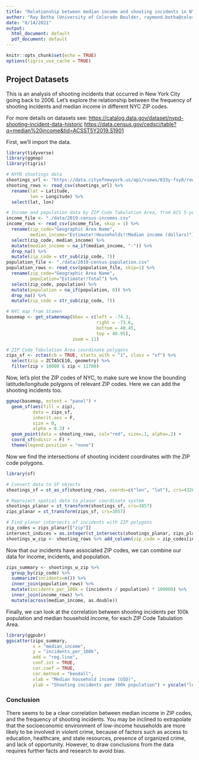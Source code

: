```yaml
---
title: "Relationship between median income and shooting incidents in NYC ZIP codes"
author: "Ray Botha (University of Colorado Boulder, raymond.botha@colorado.edu)"
date: "8/14/2021"
output:
  html_document: default
  pdf_document: default
---
```


```r
knitr::opts_chunk$set(echo = TRUE)
options(tigris_use_cache = TRUE)
```

## Project Datasets

This is an analysis of shooting incidents that occurred in New York City going back to 2006.
Let's explore the relationship between the frequency of shooting incidents and median income in different NYC ZIP codes.

For more details on datasets see:
<https://catalog.data.gov/dataset/nypd-shooting-incident-data-historic>
<https://data.census.gov/cedsci/table?q=median%20income&tid=ACSST5Y2019.S1901>

First, we'll import the data.

```r
library(tidyverse)
library(ggmap)
library(tigris)

# NYPD shootings data
shootings_url <- "https://data.cityofnewyork.us/api/views/833y-fsy8/rows.csv"
shooting_rows <- read_csv(shootings_url) %>%
  rename(lat = Latitude,
         lon = Longitude) %>%
  select(lat, lon)

# Income and population data by ZIP Code Tabulation Area, from ACS 5-year (2019)
income_file <- "./data/2019-census-incomes.csv"
income_rows <- read_csv(income_file, skip = 1) %>%
  rename(zip_code="Geographic Area Name",
         median_income="Estimate!!Households!!Median income (dollars)") %>%
  select(zip_code, median_income) %>%
  mutate(median_income = na_if(median_income, "-")) %>%
  drop_na() %>%
  mutate(zip_code = str_sub(zip_code, 7))
population_file <- "./data/2019-census-population.csv"
population_rows <- read_csv(population_file, skip=1) %>%
  rename(zip_code="Geographic Area Name",
         population="Estimate!!Total") %>%
  select(zip_code, population) %>%
  mutate(population = na_if(population, 0)) %>%
  drop_na() %>%
  mutate(zip_code = str_sub(zip_code, 7))

# NYC map from Stamen
basemap <- get_stamenmap(bbox = c(left = -74.3,
                                  right = -73.6,
                                  bottom = 40.45,
                                  top = 40.95),
                         zoom = 11)

# ZIP Code Tabulation Area coordinate polygons
zips_sf <- zctas(cb = TRUE, starts_with = "1", class = "sf") %>%
  select(zip = ZCTA5CE10, geometry) %>%
  filter(zip > 10000 & zip < 11700)
```

Now, let's plot the ZIP codes of NYC, to make sure we know the bounding latitude/longitude polygons of relevant ZIP codes.
Here we can add the shooting incidents too.

```r
ggmap(basemap, extent = "panel") +
  geom_sf(aes(fill = zip),
          data = zips_sf,
          inherit.aes = F,
          size = 0,
          alpha = 0.3) +
  geom_point(data = shooting_rows, col="red", size=.1, alpha=.2) +
  coord_sf(ndiscr = F) +
  theme(legend.position = "none")
```

Now we find the intersections of shooting incident coordinates with the ZIP code polygons.

```r
library(sf)

# Convert data to SF objects
shootings_sf = st_as_sf(shooting_rows, coords=c("lon", "lat"), crs=4326)

# Reproject spatial data to planar coordinate system
shootings_planar = st_transform(shootings_sf, crs=3857)
zips_planar = st_transform(zips_sf, crs=3857)

# Find planar intersects of incidents with ZIP polygons
zip_codes = zips_planar[["zip"]]
intersect_indices = as.integer(st_intersects(shootings_planar, zips_planar))
shootings_w_zip <- shooting_rows %>% add_column(zip_code = zip_codes[intersect_indices])
```

Now that our incidents have associated ZIP codes, we can combine our data for income, incidents, and population.

```r
zips_summary <- shootings_w_zip %>%
  group_by(zip_code) %>%
  summarize(incidents=n()) %>%
  inner_join(population_rows) %>%
  mutate(incidents_per_100k = (incidents / population) * 100000) %>%
  inner_join(income_rows) %>%
  mutate(across(median_income, as.double))

```

Finally, we can look at the correlation between shooting incidents per 100k population and median household income, for each ZIP Code Tabulation Area.

```r
library(ggpubr)
ggscatter(zips_summary,
          x = "median_income",
          y = "incidents_per_100k",
          add = "reg.line",
          conf.int = TRUE,
          cor.coef = TRUE,
          cor.method = "kendall",
          xlab = "Median household income (USD)",
          ylab = "Shooting incidents per 100k population") + yscale("log10")
```

### Conclusion

There seems to be a clear correlation between median income in ZIP codes, and the frequency of shooting incidents. You may be inclined to extrapolate that the socioeconomic environment of low-income households are more likely to be involved in violent crime, because of factors such as access to education, healthcare, and state resources, presence of organized crime, and lack of opportunity. However, to draw conclusions from the data requires further facts and research to avoid bias.

